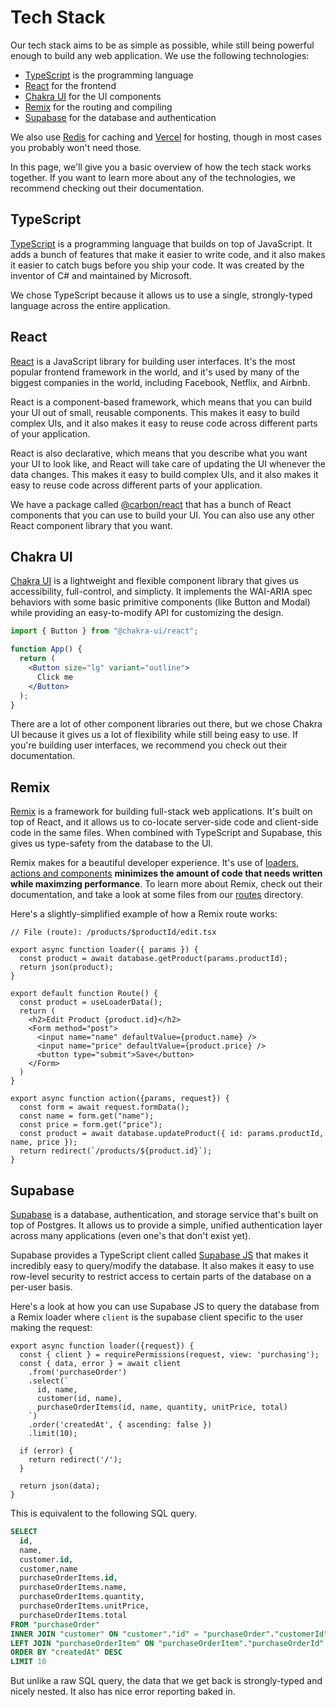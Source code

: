 # Tech Stack

Our tech stack aims to be as simple as possible, while still being powerful enough to build any web application. We use the following technologies:

- [TypeScript](https://www.typescriptlang.org) is the programming language
- [React](https://reactjs.org) for the frontend
- [Chakra UI](https://chakra-ui.com) for the UI components
- [Remix](https://remix.run) for the routing and compiling
- [Supabase](https://supabase.io) for the database and authentication

We also use [Redis](https://redis.io) for caching and [Vercel](https://vercel.com) for hosting, though in most cases you probably won't need those.

In this page, we'll give you a basic overview of how the tech stack works together. If you want to learn more about any of the technologies, we recommend checking out their documentation.

## TypeScript

[TypeScript](https://www.typescriptlang.org) is a programming language that builds on top of JavaScript. It adds a bunch of features that make it easier to write code, and it also makes it easier to catch bugs before you ship your code. It was created by the inventor of C# and maintained by Microsoft.

We chose TypeScript because it allows us to use a single, strongly-typed language across the entire application.

## React

[React](https://reactjs.org) is a JavaScript library for building user interfaces. It's the most popular frontend framework in the world, and it's used by many of the biggest companies in the world, including Facebook, Netflix, and Airbnb.

React is a component-based framework, which means that you can build your UI out of small, reusable components. This makes it easy to build complex UIs, and it also makes it easy to reuse code across different parts of your application.

React is also declarative, which means that you describe what you want your UI to look like, and React will take care of updating the UI whenever the data changes. This makes it easy to build complex UIs, and it also makes it easy to reuse code across different parts of your application.

We have a package called [@carbon/react](https://github.com/barbinbrad/carbon/tree/main/packages/carbon-react/src) that has a bunch of React components that you can use to build your UI. You can also use any other React component library that you want.

## Chakra UI

[Chakra UI](https://chakra-ui.com) is a lightweight and flexible component library that gives us accessibility, full-control, and simplicty. It implements the WAI-ARIA spec behaviors with some basic primitive components (like Button and Modal) while providing an easy-to-modify API for customizing the design.

```jsx
import { Button } from "@chakra-ui/react";

function App() {
  return (
    <Button size="lg" variant="outline">
      Click me
    </Button>
  );
}
```

There are a lot of other component libraries out there, but we chose Chakra UI because it gives us a lot of flexibility while still being easy to use. If you're building user interfaces, we recommend you check out their documentation.

## Remix

[Remix](https://remix.run) is a framework for building full-stack web applications. It's built on top of React, and it allows us to co-locate server-side code and client-side code in the same files. When combined with TypeScript and Supabase, this gives us type-safety from the database to the UI.

Remix makes for a beautiful developer experience. It's use of [loaders, actions and components](https://remix.run/blog/remix-data-flow) **minimizes the amount of code that needs written while maximzing performance**. To learn more about Remix, check out their documentation, and take a look at some files from our [routes](https://github.com/barbinbrad/carbon/tree/main/apps/carbon/app/routes) directory.

Here's a slightly-simplified example of how a Remix route works:

```tsx
// File (route): /products/$productId/edit.tsx

export async function loader({ params }) {
  const product = await database.getProduct(params.productId);
  return json(product);
}

export default function Route() {
  const product = useLoaderData();
  return (
    <h2>Edit Product {product.id}</h2>
    <Form method="post">
      <input name="name" defaultValue={product.name} />
      <input name="price" defaultValue={product.price} />
      <button type="submit">Save</button>
    </Form>
  )
}

export async function action({params, request}) {
  const form = await request.formData();
  const name = form.get("name");
  const price = form.get("price");
  const product = await database.updateProduct({ id: params.productId, name, price });
  return redirect(`/products/${product.id}`);
}
```

## Supabase

[Supabase](https://supabase.io) is a database, authentication, and storage service that's built on top of Postgres. It allows us to provide a simple, unified authentication layer across many applications (even one's that don't exist yet).

Supabase provides a TypeScript client called [Supabase JS](https://supabase.com/docs/reference/javascript/typescript-support) that makes it incredibly easy to query/modify the database. It also makes it easy to use row-level security to restrict access to certain parts of the database on a per-user basis.

Here's a look at how you can use Supabase JS to query the database from a Remix loader where `client` is the supabase client specific to the user making the request:

```tsx
export async function loader({request}) {
  const { client } = requirePermissions(request, view: 'purchasing');
  const { data, error } = await client
    .from('purchaseOrder')
    .select(`
      id, name,
      customer(id, name),
      purchaseOrderItems(id, name, quantity, unitPrice, total)
    `)
    .order('createdAt', { ascending: false })
    .limit(10);

  if (error) {
    return redirect('/');
  }

  return json(data);
}
```

This is equivalent to the following SQL query.

```sql
SELECT
  id,
  name,
  customer.id,
  customer,name
  purchaseOrderItems.id,
  purchaseOrderItems.name,
  purchaseOrderItems.quantity,
  purchaseOrderItems.unitPrice,
  purchaseOrderItems.total
FROM "purchaseOrder"
INNER JOIN "customer" ON "customer"."id" = "purchaseOrder"."customerId"
LEFT JOIN "purchaseOrderItem" ON "purchaseOrderItem"."purchaseOrderId" = "purchaseOrder"."id"
ORDER BY "createdAt" DESC
LIMIT 10
```

But unlike a raw SQL query, the data that we get back is strongly-typed and nicely nested. It also has nice error reporting baked in.
